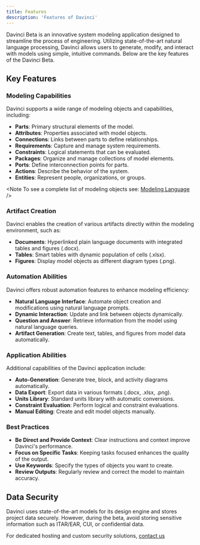 ```yaml
---
title: Features
description: 'Features of Davinci'
---
```


Davinci Beta is an innovative system modeling application designed to streamline the process of engineering. Utilizing state-of-the-art natural language processing, Davinci allows users to generate, modify, and interact with models using simple, intuitive commands. Below are the key features of the Davinci Beta.

## Key Features

### Modeling Capabilities

Davinci supports a wide range of modeling objects and capabilities, including:

- **Parts**: Primary structural elements of the model.
- **Attributes**: Properties associated with model objects.
- **Connections**: Links between parts to define relationships.
- **Requirements**: Capture and manage system requirements.
- **Constraints**: Logical statements that can be evaluated.
- **Packages**: Organize and manage collections of model elements.
- **Ports**: Define interconnection points for parts.
- **Actions**: Describe the behavior of the system.
- **Entities**: Represent people, organizations, or groups.

<Note To see a complete list of modeling objects see: [Modeling Language](/sections/sysml/systemmodeling) />

### Artifact Creation

Davinci enables the creation of various artifacts directly within the modeling environment, such as:

- **Documents**: Hyperlinked plain language documents with integrated tables and figures (.docx).
- **Tables**: Smart tables with dynamic population of cells (.xlsx).
- **Figures**: Display model objects as different diagram types (.png).

### Automation Abilities

Davinci offers robust automation features to enhance modeling efficiency:

- **Natural Language Interface**: Automate object creation and modifications using natural language prompts.
- **Dynamic Interaction**: Update and link between objects dynamically.
- **Question and Answer**: Retrieve information from the model using natural language queries.
- **Artifact Generation**: Create text, tables, and figures from model data automatically.

### Application Abilities

Additional capabilities of the Davinci application include:

- **Auto-Generation**: Generate tree, block, and activity diagrams automatically.
- **Data Export**: Export data in various formats (.docx, .xlsx, .png).
- **Units Library**: Standard units library with automatic conversions.
- **Constraint Evaluation**: Perform logical and constraint evaluations.
- **Manual Editing**: Create and edit model objects manually.

### Best Practices

- **Be Direct and Provide Context**: Clear instructions and context improve Davinci's performance.
- **Focus on Specific Tasks**: Keeping tasks focused enhances the quality of the output.
- **Use Keywords**: Specify the types of objects you want to create.
- **Review Outputs**: Regularly review and correct the model to maintain accuracy.

## Data Security

Davinci uses state-of-the-art models for its design engine and stores project data securely. However, during the beta, avoid storing sensitive information such as ITAR/EAR, CUI, or confidential data.

For dedicated hosting and custom security solutions, [contact us](https://www.celedonsolutions.com/enterprise-contact)